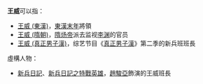 '''王威'''可以指：
* [[王威_(東漢)|王威 (東漢)]]，[[東漢末年|東漢末年]]將領
* [[王威_(隋朝)|王威 (隋朝)]]，[[隋炀帝|隋炀帝]]派去监视[[李渊|李渊]]的官员
* [[王威_(真正男子漢)|王威 (真正男子漢)]]，综艺节目《[[真正男子漢|真正男子漢]]》第二季的新兵班班長
虛構人物：
* [[新兵日記|新兵日記]]、[[新兵日記之特戰英雄|新兵日記之特戰英雄]]，[[趙駿亞|趙駿亞]]飾演的王威班長

{{disambig|W威|cat=二字王姓人名消歧义}}